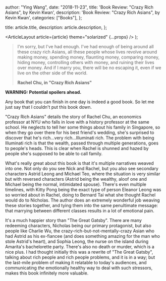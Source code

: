 
  author: "Ying Wang",
  date: "2018-11-23",
  title: 'Book Review: "Crazy Rich Asians", by Kevin Kwan',
  description: 'Book Review: "Crazy Rich Asians", by Kevin Kwan',
  categories: ["Books"],
};

  title: article.title,
  description: article.description,
};

  <ArticleLayout article={article} theme="solarized" {...props} />
);

> I'm sorry, but I've had enough. I've had enough of being around all these
> crazy rich Asians, all these people whose lives revolve around making money,
> spending money, flaunting money, comparing money, hiding money, controlling
> others with money, and ruining their lives over money. And if I marry you,
> there will be no escaping it, even if we live on the other side of the world.
>
> **Rachel Chu, in "Crazy Rich Asians"**

**WARNING: Potential spoilers ahead.**

Any book that you can finish in one day is indeed a good book. So let me just
say that I couldn't put this book down.

"Crazy Rich Asians" details the story of Rachel Chu, an economics professor at
NYU who falls in love with a history professor at the same school. He neglects
to tell her some things about his family in Singapore, so when they go over
there for his best friend's wedding, she's surprised to discover that he's
rich...very rich...Illuminati rich. The problem with being Illuminati rich is
that the wealth, passed through multiple generations, goes to people's heads.
This is clear when Rachel is shunned and hazed by people she's supposed to be
able to call family.

What's really great about this book is that it's multiple narratives weaved into
one. Not only do you see Nick and Rachel, but you also see secondary characters
Astrid Leong and Michael Teo, where the situation is very similar but with
reversed characters (Astrid being the wealthy, aloof one and Michael being the
normal, intimidated spouse). There's even multiple timelines, with Kitty Pong
being the exact type of person Eleanor Leong was so worried about in Rachel,
doing to Bernard Tai what she thought Rachel would do to Nicholas. The author
does an extremely wonderful job weaving these stories together, and tying them
into the same penultimate message: that marrying between different classes
results in a lot of emotional pain.

It's a much happier story than "The Great Gatsby". There are many redeeming
characters, Nicholas being our primary protagonist, but also people like Charlie
Wu, the crazy-rich-but-not-mentally-crazy Asian who had Astrid as his ex-fiancee
(and does something amazing for the man who stole Astrid's heart), and Sophia
Leong, the nurse on the island during Amarita's bachelorette party. There's also
no death or murder, which is a nice plus. I had thought initially this was a
rewrite of "The Great Gatsby", talking about rich people and rich people
problems, and it is in a way; but the last-mile problem of making it relatable
to today's audiences, and communicating _the_ emotionally healthy way to deal
with such stressors, makes this book infinitely more valuable.
